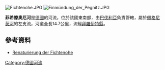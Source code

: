 {{No footnotes|time=2020-12-06T02:49:07+00:00}}
[[Image:Fichtenohe.JPG|right]]
[[Image:Einmündung_der_Pegnitz.JPG|right]]

{{Coord|49|45|26.11|N|11|32|17.55|E|display=title}}

'''菲希滕奧厄河'''是[[德國|德國]]的河流，位於該國東南部，由[[巴伐利亞|巴伐利亞]]負責管轄，屬於[[佩格尼茨河|佩格尼茨河]]的左支流，河道全長14.7公里，流經[[拜羅伊特縣|拜羅伊特縣]]。

==參考資料==
* [http://www.wwa-ho.bayern.de/projekte_und_programme/gewaesserentwicklung/fichtenohe/index.htm Renaturierung der Fichtenohe]

{{Germany-geo-stub}}
[[Category:德國河流|Category:德國河流]]